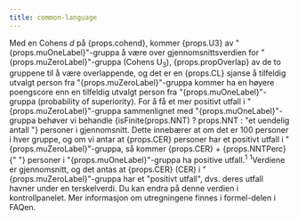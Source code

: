 ```yaml
---
title: common-language
---
```


<Typography variant="body1" gutterBottom>
Med en Cohens <em>d</em> på {props.cohend}, kommer {props.U3} av "{props.muOneLabel}"-gruppa å være over gjennomsnittsverdien for "{props.muZeroLabel}"-gruppa (Cohens U<sub>3</sub>), {props.propOverlap} av de to gruppene til å være overlappende, og det er en {props.CL} sjanse å tilfeldig utvalgt person fra "{props.muZeroLabel}"-gruppa kommer ha en høyere poengscore enn en tilfeldig utvalgt person fra "{props.muOneLabel}"-gruppa (probability of superiority). For å få et mer positivt utfall i "{props.muZeroLabel}"-gruppa sammenlignet med "{props.muOneLabel}"-gruppa behøver vi behandle {isFinite(props.NNT) ? props.NNT : "et uendelig antall "} personer i gjennomsnitt. Dette innebærer at om det er 100 personer i hver gruppe, og om vi antar at {props.CER} personer har et positivt utfall i "{props.muZeroLabel}"-gruppa, så kommer {props.CER} + {props.NNTPerc}{" "} personer i "{props.muOneLabel}"-gruppa ha positive utfall.<sup>1</sup>
</Typography>
<Typography variant="body2" gutterBottom>
<sup>1</sup>Verdiene er gjennomsnitt, og det antas at {props.CER} (CER)
i "{props.muZeroLabel}"-gruppa har et "positivt utfall", dvs. deres utfall havner under en terskelverdi. Du kan endra på denne verdien i kontrollpanelet. Mer informasjon om utregningene finnes i formel-delen i FAQen.
</Typography>